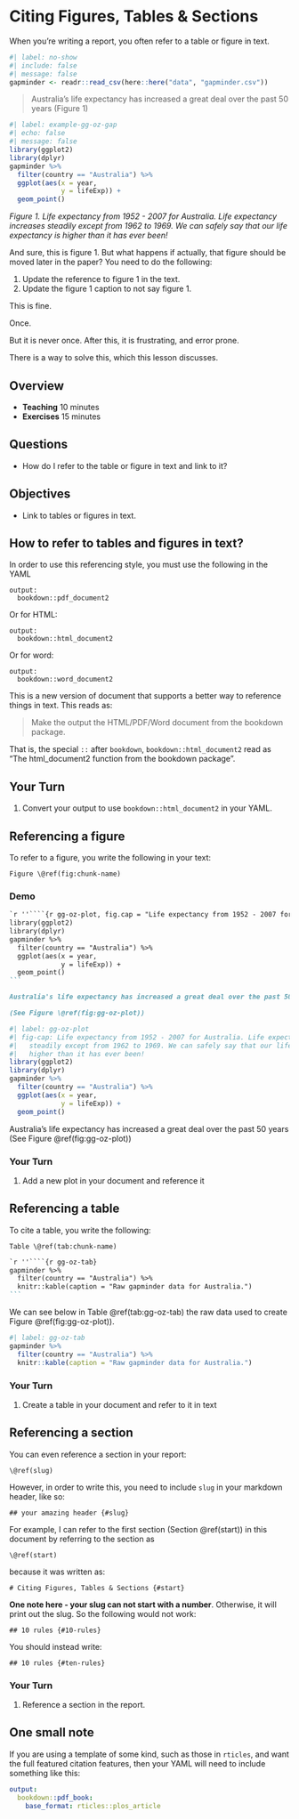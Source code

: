 # Citing Figures, Tables & Sections {#start}

When you're writing a report, you often refer to a table or figure in text. 

```r
#| label: no-show
#| include: false
#| message: false
gapminder <- readr::read_csv(here::here("data", "gapminder.csv"))
```

> Australia's life expectancy has increased a great deal over the past 50 years (Figure 1)

```r
#| label: example-gg-oz-gap
#| echo: false
#| message: false
library(ggplot2)
library(dplyr)
gapminder %>%
  filter(country == "Australia") %>%
  ggplot(aes(x = year,
             y = lifeExp)) + 
  geom_point()
```

_Figure 1. Life expectancy from 1952 - 2007 for Australia. Life expectancy increases steadily except from 1962 to 1969. We can safely say that our life expectancy is higher than it has ever been!_

And sure, this is figure 1.
But what happens if actually, that figure should be moved later in the paper?
You need to do the following:

1. Update the reference to figure 1 in the text. 
1. Update the figure 1 caption to not say figure 1.

This is fine. 

Once. 

But it is never once. After this, it is frustrating, and error prone.

There is a way to solve this, which this lesson discusses.

## Overview

* **Teaching** 10 minutes
* **Exercises** 15 minutes

## Questions

* How do I refer to the table or figure in text and link to it?

## Objectives

* Link to tables or figures in text.

## How to refer to tables and figures in text? {.demo}

In order to use this referencing style, you must use the following in the YAML

```
output:
  bookdown::pdf_document2
```

Or for HTML:

```
output:
  bookdown::html_document2
```

Or for word:

```
output:
  bookdown::word_document2
```

This is a new version of document that supports a better way to reference things in text.
This reads as:

> Make the output the HTML/PDF/Word document from the bookdown package.

That is, the special `::` after `bookdown`, `bookdown::html_document2` read as "The html_document2 function from the bookdown package".

## Your Turn {.exercise}

1. Convert your output to use `bookdown::html_document2` in your YAML.

## Referencing a figure

To refer to a figure, you write the following in your text:

`Figure \@ref(fig:chunk-name)`

### Demo {.demo}

````markdown
`r ''````{r gg-oz-plot, fig.cap = "Life expectancy from 1952 - 2007 for Australia. Life expentancy increases steadily except from 1962 to 1969. We can safely say that our life expectancy is higher than it has ever been!"}
library(ggplot2)
library(dplyr)
gapminder %>%
  filter(country == "Australia") %>%
  ggplot(aes(x = year,
             y = lifeExp)) + 
  geom_point()
```

Australia's life expectancy has increased a great deal over the past 50 years

(See Figure \@ref(fig:gg-oz-plot))

````

```r
#| label: gg-oz-plot
#| fig-cap: Life expectancy from 1952 - 2007 for Australia. Life expectancy increases
#|   steadily except from 1962 to 1969. We can safely say that our life expectancy is
#|   higher than it has ever been!
library(ggplot2)
library(dplyr)
gapminder %>%
  filter(country == "Australia") %>%
  ggplot(aes(x = year,
             y = lifeExp)) + 
  geom_point()
```

Australia's life expectancy has increased a great deal over the past 50 years (See Figure \@ref(fig:gg-oz-plot))

### Your Turn {.exercise}

1. Add a new plot in your document and reference it

## Referencing a table

To cite a table, you write the following:

`Table \@ref(tab:chunk-name)`

````markdown
`r ''````{r gg-oz-tab}
gapminder %>%
  filter(country == "Australia") %>%
  knitr::kable(caption = "Raw gapminder data for Australia.")
```
````

We can see below in Table \@ref(tab:gg-oz-tab) the raw data used to create Figure \@ref(fig:gg-oz-plot)).

```r
#| label: gg-oz-tab
gapminder %>%
  filter(country == "Australia") %>%
  knitr::kable(caption = "Raw gapminder data for Australia.")
```

### Your Turn {.exercise}

1. Create a table in your document and refer to it in text

## Referencing a section

You can even reference a section in your report:

`\@ref(slug)`

However, in order to write this, you need to include `slug` in your markdown header, like so:

```
## your amazing header {#slug}
```

For example, I can refer to the first section (Section \@ref(start)) in this document by referring to the section as 

`\@ref(start)`

because it was written as:

```
# Citing Figures, Tables & Sections {#start}
```

**One note here - your slug can not start with a number**. Otherwise, it will print out the slug. So the following would not work:

```
## 10 rules {#10-rules}
```

You should instead write:

```
## 10 rules {#ten-rules}
```

### Your Turn {.exercise}

1. Reference a section in the report.

## One small note

If you are using a template of some kind, such as those in `rticles`, and want the full featured citation features, then your YAML will need to include something like this:

```yaml
output:
  bookdown::pdf_book:
    base_format: rticles::plos_article
```


